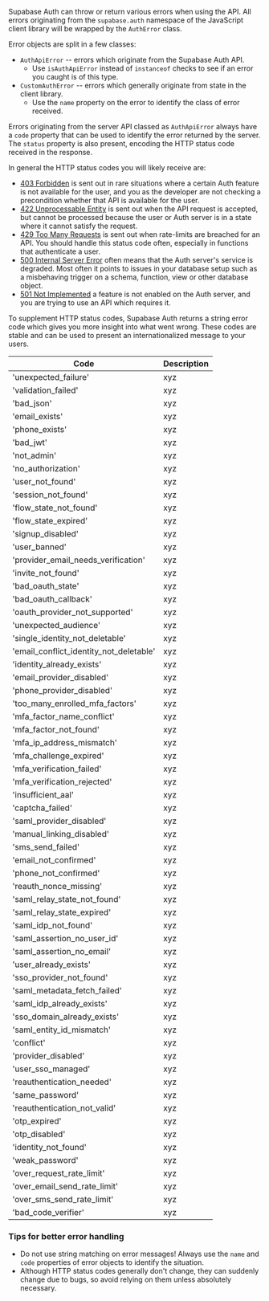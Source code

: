 Supabase Auth can throw or return various errors when using the API. All errors originating from the `supabase.auth` namespace of the JavaScript client library will be wrapped by the `AuthError` class.

Error objects are split in a few classes:

- `AuthApiError` -- errors which originate from the Supabase Auth API.
  - Use `isAuthApiError` instead of `instanceof` checks to see if an error you caught is of this type.
- `CustomAuthError` -- errors which generally originate from state in the client library.
  - Use the `name` property on the error to identify the class of error received.

Errors originating from the server API classed as `AuthApiError` always have a `code` property that can be used to identify the error returned by the server. The `status` property is also present, encoding the HTTP status code received in the response.

In general the HTTP status codes you will likely receive are:

- [403 Forbidden](#) is sent out in rare situations where a certain Auth feature is not available for the user, and you as the developer are not checking a precondition whether that API is available for the user.
- [422 Unprocessable Entity](#) is sent out when the API request is accepted, but cannot be processed because the user or Auth server is in a state where it cannot satisfy the request.
- [429 Too Many Requests](#) is sent out when rate-limits are breached for an API. You should handle this status code often, especially in functions that authenticate a user.
- [500 Internal Server Error](#) often means that the Auth server's service is degraded. Most often it points to issues in your database setup such as a misbehaving trigger on a schema, function, view or other database object.
- [501 Not Implemented](#) a feature is not enabled on the Auth server, and you are trying to use an API which requires it.

To supplement HTTP status codes, Supabase Auth returns a string error code which gives you more insight into what went wrong. These codes are stable and can be used to present an internationalized message to your users.

| Code                                    | Description |
| --------------------------------------- | ----------- |
| 'unexpected_failure'                    | xyz         |
| 'validation_failed'                     | xyz         |
| 'bad_json'                              | xyz         |
| 'email_exists'                          | xyz         |
| 'phone_exists'                          | xyz         |
| 'bad_jwt'                               | xyz         |
| 'not_admin'                             | xyz         |
| 'no_authorization'                      | xyz         |
| 'user_not_found'                        | xyz         |
| 'session_not_found'                     | xyz         |
| 'flow_state_not_found'                  | xyz         |
| 'flow_state_expired'                    | xyz         |
| 'signup_disabled'                       | xyz         |
| 'user_banned'                           | xyz         |
| 'provider_email_needs_verification'     | xyz         |
| 'invite_not_found'                      | xyz         |
| 'bad_oauth_state'                       | xyz         |
| 'bad_oauth_callback'                    | xyz         |
| 'oauth_provider_not_supported'          | xyz         |
| 'unexpected_audience'                   | xyz         |
| 'single_identity_not_deletable'         | xyz         |
| 'email_conflict_identity_not_deletable' | xyz         |
| 'identity_already_exists'               | xyz         |
| 'email_provider_disabled'               | xyz         |
| 'phone_provider_disabled'               | xyz         |
| 'too_many_enrolled_mfa_factors'         | xyz         |
| 'mfa_factor_name_conflict'              | xyz         |
| 'mfa_factor_not_found'                  | xyz         |
| 'mfa_ip_address_mismatch'               | xyz         |
| 'mfa_challenge_expired'                 | xyz         |
| 'mfa_verification_failed'               | xyz         |
| 'mfa_verification_rejected'             | xyz         |
| 'insufficient_aal'                      | xyz         |
| 'captcha_failed'                        | xyz         |
| 'saml_provider_disabled'                | xyz         |
| 'manual_linking_disabled'               | xyz         |
| 'sms_send_failed'                       | xyz         |
| 'email_not_confirmed'                   | xyz         |
| 'phone_not_confirmed'                   | xyz         |
| 'reauth_nonce_missing'                  | xyz         |
| 'saml_relay_state_not_found'            | xyz         |
| 'saml_relay_state_expired'              | xyz         |
| 'saml_idp_not_found'                    | xyz         |
| 'saml_assertion_no_user_id'             | xyz         |
| 'saml_assertion_no_email'               | xyz         |
| 'user_already_exists'                   | xyz         |
| 'sso_provider_not_found'                | xyz         |
| 'saml_metadata_fetch_failed'            | xyz         |
| 'saml_idp_already_exists'               | xyz         |
| 'sso_domain_already_exists'             | xyz         |
| 'saml_entity_id_mismatch'               | xyz         |
| 'conflict'                              | xyz         |
| 'provider_disabled'                     | xyz         |
| 'user_sso_managed'                      | xyz         |
| 'reauthentication_needed'               | xyz         |
| 'same_password'                         | xyz         |
| 'reauthentication_not_valid'            | xyz         |
| 'otp_expired'                           | xyz         |
| 'otp_disabled'                          | xyz         |
| 'identity_not_found'                    | xyz         |
| 'weak_password'                         | xyz         |
| 'over_request_rate_limit'               | xyz         |
| 'over_email_send_rate_limit'            | xyz         |
| 'over_sms_send_rate_limit'              | xyz         |
| 'bad_code_verifier'                     | xyz         |

### Tips for better error handling

- Do not use string matching on error messages! Always use the `name` and `code` properties of error objects to identify the situation.
- Although HTTP status codes generally don't change, they can suddenly change due to bugs, so avoid relying on them unless absolutely necessary.
